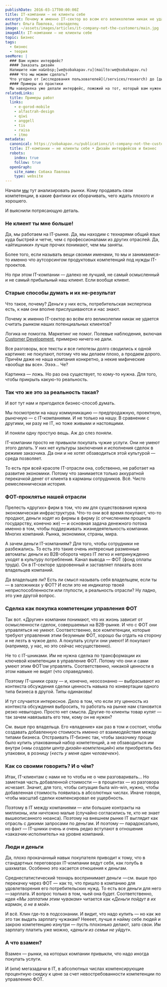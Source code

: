 ```yaml
---
publishDate: 2016-03-17T00:00:00Z
title: IT-компании — не клиенты себе
excerpt: Почему ж именно IT-сектор во всем его великолепии никак не удается считать рынком наших потенциальных клиентов?
author: Ольга Павлова, совладелец
image: ~/assets/images/articles/it-company-not-the-customers/main.jpg
imageAlt: IT-компании — не клиенты себе
topic: Бизнес
tags:
  - бизнес
  - теория
seeMore: |
  ### Вам нужен интерфейс?
  #### Заказать дизайн
  Напишите нам на&nbsp;[we@sobakapav.ru](mailto:we@sobakapav.ru)
  #### Что мы можем сделать?
  Что угодно от [исследования пользователей](/services/research) до [дизайна интерфейса под ключ](/services/ux-design). 
  #### Примеры из практики
  Мы наверняка уже делали интерфейс, пожожий на тот, который вам нужен. [Проверьте](https://sobakapav.ru/portfolio).
relatedLinks:
  title: Примеры работ
  links:
    - e-gorod-mobile
    - alfastrah-design
    - qiwi
    - anggell
    - tis
    - raisa
    - itmo
metadata:
  canonical: https://sobakapav.ru/publications/it-company-not-the-customers
  title: IT-компании — не клиенты себе • Дизайн интерфейсов и бизнес
  robots:
    index: true
    follow: true
  openGraph:
    site_name: Собака Павлова
    type: website
---
```



Начали [мы](https://sobakapav.ru/) тут анализировать рынки. Кому продавать свои компетенции, в какие фантики их оборачивать, чего ждать плохого и хорошего.

И выяснили потрясающую деталь.

### Не клиент ты мне больше!

Да, мы работаем на IT-рынке. Да, мы находим с технарями общий язык куда быстрей и четче, чем с профессионалами из других отраслей. Да, «айтишники» лучше прочих понимают, чем мы заняты.

Более того, если называть вещи своими именами, то мы и занимаемся-то именно что аутсорсингом продуктовых компетенций под нужды IT-проектов.

Но при этом IT-компании — далеко не лучший, не самый осмысленный и не самый прибыльный наш клиент. Если вообще клиент.

### Старые способы думать и их не-результат

Что такое, почему? Деньги у них есть, потребительская экспертиза есть, к нам они вполне прислушиваются и нас знают.

Почему ж именно IT-сектор во всём его великолепии никак не удается считать рынком наших потенциальных клиентов?

Логика не помогла. Маркетинг не помог. Полевые наблюдения, включая [Customer Development](https://ru.wikipedia.org/wiki/%D0%A0%D0%B0%D0%B7%D0%B2%D0%B8%D1%82%D0%B8%D0%B5_%D0%BA%D0%BB%D0%B8%D0%B5%D0%BD%D1%82%D0%B0), примерно ничего не дали.

Все разговоры, все тексты и все гипотезы долго сводились к одной картинке: не покупают, потому что мы делаем плохо, а продаем дорого. Причём даже не наша компания конкретно, а некие мифические «вообще вы все». Ээээ… Че?

Картинка — ложь. Но раз она существует, то кому-то нужна. Для того, чтобы прикрыть какую-то реальность.

### Так что же это за реальность такая?

И вот тут нам и пригодился бизнес-способ думать.

Мы посмотрели на нашу коммуникацию — предпродажную, проектную, рыночную — с IT-компаниями. И не только на нашу. В сравнении с другими, ни разу не IT, но тоже живыми и настоящими.

И поняли одну простую вещь. Аж до слез поняли.

IT-компании просто не привыкли покупать чужие услуги. Они не умеют этого делать. У них нет культуры заключения и исполнения сделок в режиме заказчика. Да они и не хотят обзаводиться этой культурой — среда позволяет.

То есть при всей красоте IT-отрасли она, собственно, не работает на развитие экономики. Потому что занимается только аккуратной перекачкой денег от клиента в карманы сотрудников. Всё. Чисто ремесленническая история.

### ФОТ-проклятье нашей отрасли

Прелесть «других» фирм в том, что им для существования нужна экономическая инфраструктура. Что-то они всё время покупают, что-то продают, деньги ходят из фирмы в фирму (с отчислением процента государству, конечно же) — и основная задача денежного потока именно в том, чтобы поддерживать жизнедеятельность компании. Многих компаний. Рынка, экономики, страны, мира.

А зачем деньги IT-компаниям? Для того, чтобы сотрудники не разбежались. То есть это такие очень интересные разменные автоматы: деньги из B2B-оборота через IT легко и непринужденно уходят в культуру потребления. Канал вывода — ФОТ (фонд оплаты труда). Он в IT-секторе здоровенный и заставляет плакать всех владельцев компаний.

Да владельцев ли? Есть ли смысл называть себя владельцем, если ты — в заложниках у ФОТ? И если это не индикатор твоей неприспособленности или глупости, а реальность отрасли? Ну ладно, это уже другой вопрос.

### Сделка как покупка компетенции управления ФОТ

Так вот. «Другие» компании понимают, что их жизнь зависит от осмысленности сделок, совершаемых на B2B-рынке. И что с ФОТ они управляться не умеют. Соответственно, все компетенции, которые требуют управления этим безумным ФОТ, хорошо бы отдать на сторону и не лезть в чужое дело. А покупать услуги они умеют! И покупают (например, у нас, но это сейчас несущественно).

Не то с IT-шниками. Им не нужна сделка по трансформации их ключевой компетенции в управление ФОТ. Потому что они и сами умеют этим ФОТ’ом управлять. Соответственно, никакой ценности в этом навыке не видят (что справедливо).

Поэтому IT-шники сразу — и, конечно, неосознанно — выбрасывают из контекста обсуждения сделки ценность навыка по конвертации одного типа бизнеса в другой. Типы одинаковы!

И тут случается интересное. Дело в том, что если эту ценность из контекста обсуждения выбросить, то работать на рынке нам становится резко невыгодно. Просто нет смысла. Другие-то клиенты товар купят — так зачем навязывать его тем, кому он не нужен?

См. выше про владельца. Его «владение» как раз в том и состоит, чтобы создавать добавленную стоимость именно от взаимодействия между типами бизнеса. Отстраивать IT-бизнес так, чтобы заказчику проще было купить упакованный набор компетенций, а не обзаводиться им внутри (_«мы создали центр дизайн-компетенций»_) или приобретать без упаковки, в розницу (_«есть у меня один человечек»_).

### Как со своими говорить? И о чём?

Итак, IT-клиентам с нами не то чтобы не о чем разговаривать… Но заметная часть добавленной стоимости — в процентах — из разговора исчезает. Значит, для того, чтобы ситуация была win-win, нужно, чтобы добавленная стоимость появилась в абсолютных числах. Иначе говоря, чтобы масштаб сделки компенсировал ее ущербность.

Поэтому в IT между компаниями — или большие контракты на миллионы, или ничтожно малые (случайно согласились те, кто не знает вышеописанного нюанса). Поэтому на внешнем рынке IT выглядит как отрасль с дикими запросами по деньгам. И поэтому — парадоксально, но факт — IT-шники очень и очень редко вступают в отношения «заказчик-исполнитель» на уровне компаний.

### Люди и деньги

Да, плохо прокачанный навык покупателя приводит к тому, что в стандартных переговорах IT-компании ведут себя, как голубь в шахматах. Особенно это касается отношения к деньгам.

Среднестатистический технарь воспринимает деньги  — см. выше про перекачку через ФОТ —  как то, что пришло в компанию для удовлетворения его потребительских нужд. То есть все деньги для него — зарплата. И вопрос только в том, чьей она будет. Соответственно, идея _«Мы заплатим этим чувакам»_ читается как _«Деньги пойдут в их карман, а не в мой»._

И всё. Клин где-то в подсознании. И видит, что надо купить — но как же это так выдать зарплату чужакам? Неееет, лучше я найму себе людей и закрою компетенцию изнутри — пусть плохонько делают, зато свои. Им зарплату платить уже можно, _«деньги из семьи не уйдут»._

### А что взамен?

Взамен — рынки, на которых компании привыкли, что надо иногда покупать услуги.

И (или) мегазадачи в IT, в абсолютных числах компенсирующие процентную скидку к цене за счет невостребованности компетенции по управлению ФОТ.
